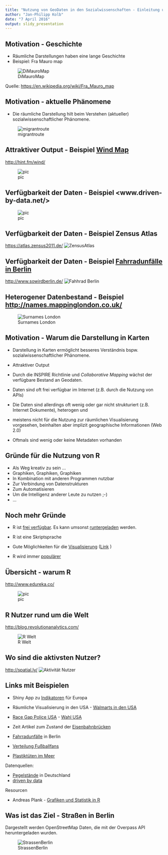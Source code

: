 ```yaml
---
title: "Nutzung von GeoDaten in den Sozialwissenschaften - Einleitung und Motivation"
author: "Jan-Philipp Kolb"
date: "7 April 2016"
output: slidy_presentation
---
```


## Motivation - Geschichte

- Räumliche Darstellungen haben eine lange Geschichte
- Beispiel: Fra Mauro map

![DiMauroMap](https://raw.githubusercontent.com/Japhilko/GeoData/master/data/figure/FraMauroDetailedMap.jpeg.jpg)

Quelle: <https://en.wikipedia.org/wiki/Fra_Mauro_map>

## Motivation - aktuelle Phänomene

- Die räumliche Darstellung hilt beim Verstehen (aktueller) sozialwissenschaftlicher Phänomene.


![migrantroute](https://camo.githubusercontent.com/5cb1ec9daa4eac2f5ecfd2a6af1de67d8536bd2b/687474703a2f2f69636865662e626263692e636f2e756b2f6e6577732f3632342f63707370726f6470622f333246362f70726f64756374696f6e2f5f38353136343033315f6d696772616e745f6a6f75726e6579735f7475726b65795f746f5f6765726d616e795f3632342e706e67)



## Attraktiver Output - Beispiel [Wind Map](http://hint.fm/wind/)

<http://hint.fm/wind/>

![pic](http://www.flowjustflow.com/wp-content/gallery/hint-fm/high-res-3600.jpg)



## Verfügbarkeit der Daten - Beispiel <www.driven-by-data.net/>

![pic](http://driven-by-data.net/images/working-women-full.png)


## Verfügbarkeit der Daten - Beispiel Zensus Atlas

<https://atlas.zensus2011.de/>
![ZensusAtlas](https://raw.githubusercontent.com/Japhilko/GeoData/master/data/figure/Zensus_Mannheim2.png)


## Verfügbarkeit der Daten - Beispiel [Fahrradunfälle in Berlin](http://michael-hoerz.de/maps/berlin-bike/)

<http://www.sowirdberlin.de/>
![Fahhrad Berlin](https://asset0.torial.com/system/portfolio_item_images/production/2014/07/21/m5we1vmq6_preview_image_9678.jpg)



## Heterogener Datenbestand - Beispiel <http://names.mappinglondon.co.uk/>

![Surnames London](http://mappinglondon.co.uk/wp-content/uploads/2011/11/surnames1.png)


## Motivation - Warum die Darstellung in Karten

- Darstellung in Karten ermöglicht besseres Verständnis bspw. sozialwissenschaftlicher Phänomene.

- Attraktiver Output

- Durch die INSPIRE Richtlinie und *Collaborative Mapping* wächst der verfügbare Bestand an Geodaten.

- Daten sind oft frei verfügbar im Internet (z.B. durch die Nutzung von APIs)
- Die Daten sind allerdings oft wenig oder gar nicht strukturiert (z.B. Internet Dokumente), heterogen und
- meistens nicht für die Nutzung zur räumlichen Visualisierung vorgesehen, beinhalten aber implizit  geographische Informationen (Web 2.0)
- Oftmals sind wenig oder keine Metadaten vorhanden

## Gründe für die Nutzung von R

- Als Weg kreativ zu sein ...
- Graphiken, Graphiken, Graphiken
- In Kombination mit anderen Programmen nutzbar
- Zur Verbindung von Datenstrukturen
- Zum Automatisieren
- Um die Intelligenz anderer Leute zu nutzen ;-)
- ...


## Noch mehr Gründe

- R ist [frei verfügbar](http://www.inside-r.org/why-use-r). Es kann umsonst [runtergeladen](http://mirrors.softliste.de/cran/) werden.

- R ist eine Skriptsprache 
- Gute Möglichkeiten für die [Visualisierung](http://research.stowers-institute.org/efg/R/) ([Link](http://www.sr.bham.ac.uk/~ajrs/R/r-gallery.html) )

- R wird immer [populärer](https://twitter.com/josiahjdavis/status/559778930476220418)

## Übersicht - warum R

<http://www.edureka.co/>

![pic](http://d287f0h5fel5hu.cloudfront.net/blog/wp-content/uploads/2013/06/bar-learn-r-img11.png)

## R Nutzer rund um die Welt

<http://blog.revolutionanalytics.com/>

![R Welt](http://revolution-computing.typepad.com/.a/6a010534b1db25970b0191035099d8970c-pi)

## Wo sind die aktivsten Nutzer?

<http://spatial.ly/>
![Aktivität Nutzer](http://spatial.ly/wp-content/uploads/2013/06/r_activity.png)


## Links mit Beispielen

- Shiny App zu [Indikatoren](https://japhilko.shinyapps.io/Choropleths/) für Europa

- Räumliche Visualisierung in den USA - [Walmarts in den USA](https://rpubs.com/Radcliffe/walmart)
- [Race Gap Police USA](http://www.nytimes.com/interactive/2014/09/03/us/the-race-gap-in-americas-police-departments.html?_r=0) - [Wahl USA](http://fivethirtyeight.com/)

- Zeit Artikel zum Zustand der [Eisenbahnbrücken](http://detektor.fm/digital/datenjournalismus-interaktive-karte-zeigt-marode-deutsche-bahn-bruecken) 

- [Fahrradunfälle](http://michael-hoerz.de/maps/berlin-bike/) in Berlin

- [Verteilung Fußballfans](http://interaktiv.morgenpost.de/beta-fussballkarte/#7/51.258/10.756)

- [Plastiktüten im Meer](http://news.nationalgeographic.com/news/2014/07/140715-ocean-plastic-debris-trash-pacific-garbage-patch/)


Datenquellen: 

- [Pegelstände](https://www.pegelonline.wsv.de/gast/start) in Deutschland
- [driven by data](http://driven-by-data.net/)

Resourcen

- Andreas Plank - [Grafiken und Statistik in R](http://www.chironomidaeproject.com/fileadmin/downloads/Formeln_in_R.pdf)

## Was ist das Ziel - Straßen in Berlin

Dargestellt werden OpenStreetMap Daten, die mit der Overpass API heruntergeladen wurden.

![StrassenBerlin](https://raw.githubusercontent.com/Japhilko/GeoData/master/data/figure/streets_Berlin2.png)


